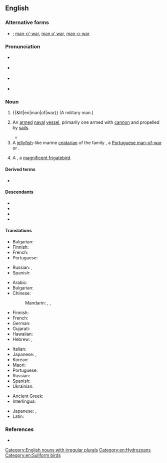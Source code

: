 {{also|man of war}}
==English==

===Alternative forms===
* {{l|en|man of war}}; [[man-o'-war|man-o’-war]], [[man o' war|man o’ war]], [[man-o-war]]

===Pronunciation===
* {{a|GA}} {{IPA|en|/mæn.ə(v)ˈwɔɹ/}}
* {{a|RP}} {{IPA|en|/man.ə(v)ˈwɔː/}}
* {{a|NZ}} {{IPA|en|/mɛn.ɘ(v)ˈwoː/}}
* {{rhymes|en|ɔː(ɹ)}}

===Noun===
{{en-noun|head=[[man]]-of-[[war]]|men-of-war}}

# {{&lit|en|man|of|war}} (A military man.)
# {{lb|en|historical|military|watercraft}} An [[armed]] [[naval]] [[vessel]], primarily one armed with [[cannon]] and propelled by [[sail]]s.
#* {{quote-book|en|year=1842|author={{w|Letitia Elizabeth Landon}}|title=Lady Anne Granard|volume=1|page=229|text=—no wonder that, although junior partner, and as modest as he was high-spirited, he trod his counting-house floor with a step vigorous and springy as the young captain of a '''man-of-war''', for he felt that he was an emancipated slave; nay, more, a British merchant.}}
# A [[jellyfish]]-like marine [[cnidarian]] of the family {{taxlink|Physaliidae|family|noshow=1|ver=161015}}, a [[Portuguese man-of-war]] or {{vern|Pacific man-of-war}}.
#: {{syn|en|bluebottle}}
# {{lb|en|ornithology}} A {{vern|man of war bird}}, a [[magnificent frigatebird]].

====Derived terms====
* {{l|en|man-o'-war suit}}

====Descendants====
* {{desc|dv|މަނަވަރު}}
* {{desc|cpe-spp|manua}}
* {{desc|tpi|manua}}
* {{desc|bor=1|sw|manowari}}

====Translations====
{{trans-top|military man}}
* Bulgarian: {{t+|bg|военен|m}}
* Finnish: {{t+|fi|sotamies}}
* French: {{t|fr|homme de guerre|m}}
* Portuguese: {{t+|pt|guerreiro}}
{{trans-mid}}
* Russian: {{t+|ru|вое́нный|m}}, {{t+|ru|военнослу́жащий|m}}
* Spanish: {{t|es|hombre de guerra|m}}
{{trans-bottom}}

{{trans-top|armed naval vessel}}
* Arabic: {{t|ar|سَفِينَة حَرْبِيَّة|f|tr=safīna ḥarbiyya}}
* Bulgarian: {{t|bg|военен кораб|m}}
* Chinese:
*: Mandarin: {{t+|cmn|軍艦|sc=Hani}}, {{t+|cmn|军舰|tr=jūnjiàn|sc=Hani}}, {{t+|cmn|兵船|tr=bīngchuán|sc=Hani}}
* Finnish: {{t+|fi|sotalaiva}}
* French: {{t|fr|navire de guerre|m}}
* German: {{t+|de|Kriegsschiff|n}}
* Gujarati: {{t|gu|મનવાર|sc=Gujr}}
* Hawaiian: {{t|haw|manuā}}
* Hebrew: {{t+|he|אֳנִיַּת מִלְחָמָה|f|tr=oniyat milkhamah}}, {{t+|he|אֳנִיָּת קְרָב|f|tr=oniyat krav}}
{{trans-mid}}
* Italian: {{t|it|nave da guerra|f}}
* Japanese: {{t+|ja|軍艦|tr=ぐんかん, gunkan|sc=Jpan}}, {{t+|ja|戦艦|tr=せんかん, senkan|sc=Jpan}}
* Korean: {{t+|ko|군함}}
* Maori: {{t|mi|manuao}}
* Portuguese: {{t|pt|[[navio]] [[de]] [[guerra]]|m}}
* Russian: {{t|ru|вое́нный кора́бль|m}}
* Spanish: {{t+|es|buque de guerra|m}}
* Ukrainian: {{t|uk|військо́вий корабе́ль|m}}
{{trans-bottom}}

{{trans-see|cnidarian|Portuguese man-of-war}}

{{trans-see|man of war bird|magnificent frigatebird}}

{{checktrans-top}}
* Ancient Greek: {{t-check|grc|ἀνὴρ πολεμιστής|m}}
* Interlingua: {{t-check|ia|homine de guerra}}
{{trans-mid}}
* Japanese: {{t-check|ja|鰹の烏帽子|tr=[[かつおのえぼし]], katsuo no eboshi|sc=Jpan}}, {{t-check|ja|マノウォー|tr=manouō|sc=Jpan}}
* Latin: {{t-check|la|vir bellator|m}}
{{trans-bottom}}

===References===
* {{R:Lexico}}

[[Category:English nouns with irregular plurals]]
[[Category:en:Hydrozoans]]
[[Category:en:Suliform birds]]
